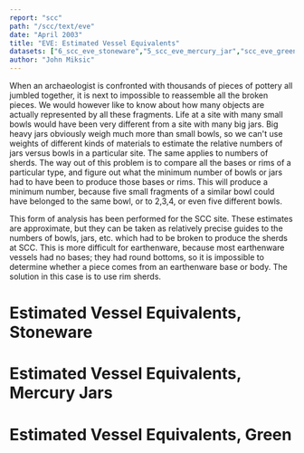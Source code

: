 ```yaml
---
report: "scc"
path: "/scc/text/eve"
date: "April 2003"
title: "EVE: Estimated Vessel Equivalents"
datasets: ["6_scc_eve_stoneware","5_scc_eve_mercury_jar","scc_eve_green"]
author: "John Miksic"
---
```



When an archaeologist is confronted with thousands of pieces of pottery all jumbled together, it is next to impossible to reassemble all the broken pieces. We would however like to know about how many objects are actually represented by all these fragments. Life at a site with many small bowls would have been very different from a site with many big jars. Big heavy jars obviously weigh much more than small bowls, so we can't use weights of different kinds of materials to estimate the relative numbers of jars versus bowls in a particular site. The same applies to numbers of sherds. The way out of this problem is to compare all the bases or rims of a particular type, and figure out what the minimum number of bowls or jars had to have been to produce those bases or rims. This will produce a minimum number, because five small fragments of a similar bowl could have belonged to the same bowl, or to 2,3,4, or even five different bowls.

This form of analysis has been performed for the SCC site. These estimates are approximate, but they can be taken as relatively precise guides to the numbers of bowls, jars, etc. which had to be broken to produce the sherds at SCC. This is more difficult for earthenware, because most earthenware vessels had no bases; they had round bottoms, so it is impossible to determine whether a piece comes from an earthenware base or body. The solution in this case is to use rim sherds.

# Estimated Vessel Equivalents, Stoneware

<InlineDataSet id="6_scc_eve_stoneware" perPage={30} hideHeaders />

# Estimated Vessel Equivalents, Mercury Jars

<InlineDataSet id="5_scc_eve_mercury_jar" perPage={30} hideHeaders />

# Estimated Vessel Equivalents, Green

<InlineDataSet id="scc_eve_green" perPage={50} hideHeaders />
